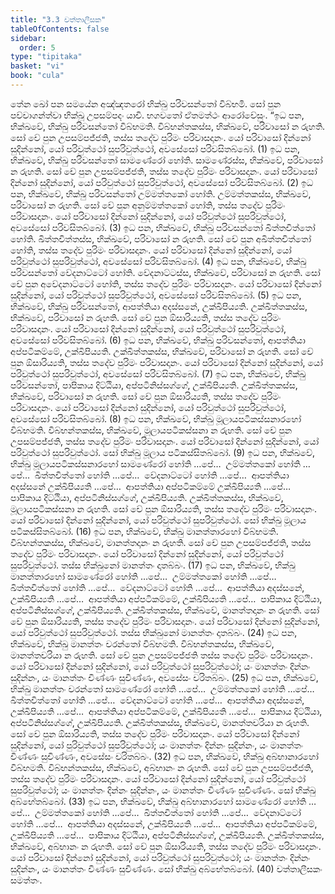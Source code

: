 ```yaml
---
title: "3.3 චත්තාලීසක"
tableOfContents: false
sidebar:
  order: 5
type: "tipitaka"
basket: "vi"
book: "cula"
---
```



<DynamicBreadcrumb />

<Division number="160" book="cula">

<Paragraph number="673" book="cula">
තේන ඛෝ පන සමයේන අඤ්ඤතරෝ භික්ඛු පරිවසන්තෝ විබ්භමි. සෝ පුන පච්චාගන්ත්වා භික්ඛූ උපසම්පදං යාචි. භගවතෝ ඒතමත්ථං ආරෝචේසුං.
</Paragraph>

<Paragraph number="674" book="cula">
“ඉධ පන, භික්ඛවේ, භික්ඛු පරිවසන්තෝ විබ්භමති. විබ්භන්තකස්ස, භික්ඛවේ, පරිවාසෝ න රුහති. සෝ චේ පුන උපසම්පජ්ජති, තස්ස තදේව පුරිමං පරිවාසදානං. යෝ පරිවාසෝ දින්නෝ සුදින්නෝ, යෝ පරිවුත්ථෝ සුපරිවුත්ථෝ, අවසේසෝ පරිවසිතබ්බෝ. (1)
</Paragraph>

<Paragraph number="675" book="cula">
ඉධ පන, භික්ඛවේ, භික්ඛු පරිවසන්තෝ සාමණේරෝ හෝති. සාමණේරස්ස, භික්ඛවේ, පරිවාසෝ න රුහති. සෝ චේ පුන උපසම්පජ්ජති, තස්ස තදේව පුරිමං පරිවාසදානං. යෝ පරිවාසෝ දින්නෝ සුදින්නෝ, යෝ පරිවුත්ථෝ සුපරිවුත්ථෝ, අවසේසෝ පරිවසිතබ්බෝ. (2)
</Paragraph>

<Paragraph number="676" book="cula">
ඉධ පන, භික්ඛවේ, භික්ඛු පරිවසන්තෝ උම්මත්තකෝ හෝති. උම්මත්තකස්ස, භික්ඛවේ, පරිවාසෝ න රුහති. සෝ චේ පුන අනුම්මත්තකෝ හෝති, තස්ස තදේව පුරිමං පරිවාසදානං. යෝ පරිවාසෝ දින්නෝ සුදින්නෝ, යෝ පරිවුත්ථෝ සුපරිවුත්ථෝ, අවසේසෝ පරිවසිතබ්බෝ. (3)
</Paragraph>

<Paragraph number="677" book="cula">
ඉධ පන, භික්ඛවේ, භික්ඛු පරිවසන්තෝ ඛිත්තචිත්තෝ හෝති. ඛිත්තචිත්තස්ස, භික්ඛවේ, පරිවාසෝ න රුහති. සෝ චේ පුන අඛිත්තචිත්තෝ හෝති, තස්ස තදේව පුරිමං පරිවාසදානං. යෝ පරිවාසෝ දින්නෝ සුදින්නෝ, යෝ පරිවුත්ථෝ සුපරිවුත්ථෝ, අවසේසෝ පරිවසිතබ්බෝ. (4)
</Paragraph>

<Paragraph number="678" book="cula">
ඉධ පන, භික්ඛවේ, භික්ඛු පරිවසන්තෝ වේදනාට්ටෝ හෝති. වේදනාට්ටස්ස, භික්ඛවේ, පරිවාසෝ න රුහති. සෝ චේ පුන අවේදනාට්ටෝ හෝති, තස්ස තදේව පුරිමං පරිවාසදානං. යෝ පරිවාසෝ දින්නෝ සුදින්නෝ, යෝ පරිවුත්ථෝ සුපරිවුත්ථෝ, අවසේසෝ පරිවසිතබ්බෝ. (5)
</Paragraph>

<Paragraph number="679" book="cula">
ඉධ පන, භික්ඛවේ, භික්ඛු පරිවසන්තෝ, ආපත්තියා අදස්සනේ, උක්ඛිපිය්‍යති. උක්ඛිත්තකස්ස, භික්ඛවේ, පරිවාසෝ න රුහති. සෝ චේ පුන ඕසාරිය්‍යති, තස්ස තදේව පුරිමං පරිවාසදානං. යෝ පරිවාසෝ දින්නෝ සුදින්නෝ, යෝ පරිවුත්ථෝ සුපරිවුත්ථෝ, අවසේසෝ පරිවසිතබ්බෝ. (6)
</Paragraph>

<Paragraph number="680" book="cula">
ඉධ පන, භික්ඛවේ, භික්ඛු පරිවසන්තෝ, ආපත්තියා අප්පටිකම්මේ, උක්ඛිපිය්‍යති. උක්ඛිත්තකස්ස, භික්ඛවේ, පරිවාසෝ න රුහති. සෝ චේ පුන ඕසාරිය්‍යති, තස්ස තදේව පුරිමං පරිවාසදානං. යෝ පරිවාසෝ දින්නෝ සුදින්නෝ, යෝ පරිවුත්ථෝ සුපරිවුත්ථෝ, අවසේසෝ පරිවසිතබ්බෝ. (7)
</Paragraph>

<Paragraph number="681" book="cula">
ඉධ පන, භික්ඛවේ, භික්ඛු පරිවසන්තෝ, පාපිකාය දිට්ඨියා, අප්පටිනිස්සග්ගේ, උක්ඛිපිය්‍යති. උක්ඛිත්තකස්ස, භික්ඛවේ, පරිවාසෝ න රුහති. සෝ චේ පුන ඕසාරිය්‍යති, තස්ස තදේව පුරිමං පරිවාසදානං. යෝ පරිවාසෝ දින්නෝ සුදින්නෝ, යෝ පරිවුත්ථෝ සුපරිවුත්ථෝ, අවසේසෝ පරිවසිතබ්බෝ. (8)
</Paragraph>

</Division>
<Division number="161" book="cula">

<Paragraph number="682" book="cula">
ඉධ පන, භික්ඛවේ, භික්ඛු මූලායපටිකස්සනාරහෝ විබ්භමති. විබ්භන්තකස්ස, භික්ඛවේ, මූලායපටිකස්සනා න රුහති. සෝ චේ පුන උපසම්පජ්ජති, තස්ස තදේව පුරිමං පරිවාසදානං. යෝ පරිවාසෝ දින්නෝ සුදින්නෝ, යෝ පරිවුත්ථෝ සුපරිවුත්ථෝ. සෝ භික්ඛු මූලාය පටිකස්සිතබ්බෝ. (9)
</Paragraph>

<Paragraph number="683" book="cula">
ඉධ පන, භික්ඛවේ, භික්ඛු මූලායපටිකස්සනාරහෝ සාමණේරෝ හෝති …පේ…  උම්මත්තකෝ හෝති …පේ…  ඛිත්තචිත්තෝ හෝති …පේ…  වේදනාට්ටෝ හෝති …පේ…  ආපත්තියා අදස්සනේ උක්ඛිපිය්‍යති …පේ…  ආපත්තියා අප්පටිකම්මේ උක්ඛිපිය්‍යති …පේ…  පාපිකාය දිට්ඨියා, අප්පටිනිස්සග්ගේ, උක්ඛිපිය්‍යති. උක්ඛිත්තකස්ස, භික්ඛවේ, මූලායපටිකස්සනා න රුහති. සෝ චේ පුන ඕසාරිය්‍යති, තස්ස තදේව පුරිමං පරිවාසදානං. යෝ පරිවාසෝ දින්නෝ සුදින්නෝ, යෝ පරිවුත්ථෝ සුපරිවුත්ථෝ. සෝ භික්ඛු මූලාය පටිකස්සිතබ්බෝ. (16)
</Paragraph>

</Division>
<Division number="162" book="cula">

<Paragraph number="684" book="cula">
ඉධ පන, භික්ඛවේ, භික්ඛු මානත්තාරහෝ විබ්භමති. විබ්භන්තකස්ස, භික්ඛවේ, මානත්තදානං න රුහති. සෝ චේ පුන උපසම්පජ්ජති, තස්ස තදේව පුරිමං පරිවාසදානං. යෝ පරිවාසෝ දින්නෝ සුදින්නෝ, යෝ පරිවුත්ථෝ සුපරිවුත්ථෝ. තස්ස භික්ඛුනෝ මානත්තං දාතබ්බං. (17)
</Paragraph>

<Paragraph number="685" book="cula">
ඉධ පන, භික්ඛවේ, භික්ඛු මානත්තාරහෝ සාමණේරෝ හෝති …පේ…  උම්මත්තකෝ හෝති …පේ…  ඛිත්තචිත්තෝ හෝති …පේ…  වේදනාට්ටෝ හෝති …පේ…  ආපත්තියා අදස්සනේ, උක්ඛිපිය්‍යති …පේ…  ආපත්තියා අප්පටිකම්මේ, උක්ඛිපිය්‍යති …පේ…  පාපිකාය දිට්ඨියා, අප්පටිනිස්සග්ගේ, උක්ඛිපිය්‍යති. උක්ඛිත්තකස්ස, භික්ඛවේ, මානත්තදානං න රුහති. සෝ චේ පුන ඕසාරිය්‍යති, තස්ස තදේව පුරිමං පරිවාසදානං. යෝ පරිවාසෝ දින්නෝ සුදින්නෝ, යෝ පරිවුත්ථෝ සුපරිවුත්ථෝ. තස්ස භික්ඛුනෝ මානත්තං දාතබ්බං. (24)
</Paragraph>

</Division>
<Division number="163" book="cula">

<Paragraph number="686" book="cula">
ඉධ පන, භික්ඛවේ, භික්ඛු මානත්තං චරන්තෝ විබ්භමති. විබ්භන්තකස්ස, භික්ඛවේ, මානත්තචරියා න රුහති. සෝ චේ පුන උපසම්පජ්ජති තස්ස තදේව පුරිමං පරිවාසදානං. යෝ පරිවාසෝ දින්නෝ සුදින්නෝ, යෝ පරිවුත්ථෝ සුපරිවුත්ථෝ; යං මානත්තං දින්නං සුදින්නං, යං මානත්තං චිණ්ණං සුචිණ්ණං, අවසේසං චරිතබ්බං. (25)
</Paragraph>

<Paragraph number="687" book="cula">
ඉධ පන, භික්ඛවේ, භික්ඛු මානත්තං චරන්තෝ සාමණේරෝ හෝති …පේ…  උම්මත්තකෝ හෝති …පේ…  ඛිත්තචිත්තෝ හෝති …පේ…  වේදනාට්ටෝ හෝති …පේ…  ආපත්තියා අදස්සනේ, උක්ඛිපිය්‍යති …පේ…  ආපත්තියා අප්පටිකම්මේ, උක්ඛිපිය්‍යති …පේ…  පාපිකාය දිට්ඨියා, අප්පටිනිස්සග්ගේ, උක්ඛිපිය්‍යති. උක්ඛිත්තකස්ස, භික්ඛවේ, මානත්තචරියා න රුහති. සෝ චේ පුන ඕසාරිය්‍යති, තස්ස තදේව පුරිමං පරිවාසදානං. යෝ පරිවාසෝ දින්නෝ සුදින්නෝ, යෝ පුරිවුත්ථෝ සුපරිවුත්ථෝ; යං මානත්තං දින්නං සුදින්නං, යං මානත්තං චිණ්ණං සුචිණ්ණං, අවසේසං චරිතබ්බං. (32)
</Paragraph>

</Division>
<Division number="164" book="cula">

<Paragraph number="688" book="cula">
ඉධ පන, භික්ඛවේ, භික්ඛු අබ්භානාරහෝ විබ්භමති. විබ්භන්තකස්ස, භික්ඛවේ, අබ්භානං න රුහති. සෝ චේ පුන උපසම්පජ්ජති, තස්ස තදේව පුරිමං පරිවාසදානං. යෝ පරිවාසෝ දින්නෝ සුදින්නෝ, යෝ පරිවුත්ථෝ සුපරිවුත්ථෝ; යං මානත්තං දින්නං සුදින්නං, යං මානත්තං චිණ්ණං සුචිණ්ණං. සෝ භික්ඛු අබ්භේතබ්බෝ. (33)
</Paragraph>

<Paragraph number="689" book="cula">
ඉධ පන, භික්ඛවේ, භික්ඛු අබ්භානාරහෝ සාමණේරෝ හෝති …පේ…  උම්මත්තකෝ හෝති …පේ…  ඛිත්තචිත්තෝ හෝති …පේ…  වේදනාට්ටෝ හෝති …පේ…  ආපත්තියා අදස්සනේ, උක්ඛිපිය්‍යති …පේ…  ආපත්තියා අප්පටිකම්මේ, උක්ඛිපිය්‍යති …පේ…  පාපිකාය දිට්ඨියා, අප්පටිනිස්සග්ගේ, උක්ඛිපිය්‍යති. උක්ඛිත්තකස්ස, භික්ඛවේ, අබ්භානං න රුහති. සෝ චේ පුන ඕසාරිය්‍යති, තස්ස තදේව පුරිමං පරිවාසදානං. යෝ පරිවාසෝ දින්නෝ සුදින්නෝ, යෝ පරිවුත්ථෝ සුපරිවුත්ථෝ; යං මානත්තං දින්නං සුදින්නං, යං මානත්තං චිණ්ණං සුචිණ්ණං. සෝ භික්ඛු අබ්භේතබ්බෝ. (40)

</Paragraph>
</Division>

<Paragraph number="690" type="center" book="cula">
චත්තාලීසකං සමත්තං.
</Paragraph>